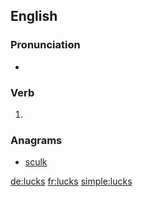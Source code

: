 {{also|Lucks}}
==English==

===Pronunciation===
* {{rhymes|ʌks|lang=en}}

===Verb===
{{head|en|verb form}}

# {{en-third-person singular of|luck}}

===Anagrams===
* [[sculk#English|sculk]]

[[de:lucks]]
[[fr:lucks]]
[[simple:lucks]]